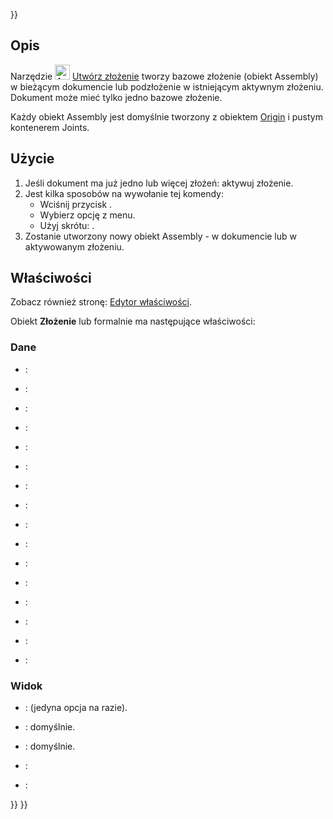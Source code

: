 <languages/>
{{UnfinishedDocu{{#translation:}}}}

{{Docnav/pl
|
|[[Assembly_InsertLink/pl|Wstaw komponent]]
|[[Assembly_Workbench/pl|środowisko pracy Złożenie]]
|IconL=
|IconR=Assembly_InsertLink.svg
|IconC=Workbench_Assembly.svg
}}

{{GuiCommand/pl
|Name=Assembly CreateAssembly
|Name/pl=Złożenie: Nowe złożenie
|MenuLocation=Złożenie → Nowe złożenie
|Workbenches=[[Assembly_Workbench/pl|Złożenie]]
|Shortcut={{KEY|A}}
|Version=1.0
|SeeAlso=
}}

<span id="Description"></span>
==Opis==

Narzędzie [[Image:Assembly_CreateAssembly.svg|24px]] [[Assembly_CreateAssembly/pl|Utwórz złożenie]] tworzy bazowe złożenie (obiekt Assembly) w bieżącym dokumencie lub podzłożenie w istniejącym aktywnym złożeniu. Dokument może mieć tylko jedno bazowe złożenie.

Każdy obiekt Assembly jest domyślnie tworzony z obiektem [[App_OriginGroupExtension|Origin]] i pustym kontenerem Joints.

<span id="Usage"></span>
==Użycie==

# Jeśli dokument ma już jedno lub więcej złożeń: aktywuj złożenie. 
# Jest kilka sposobów na wywołanie tej komendy:
#* Wciśnij przycisk {{Button|[[Image:Assembly_CreateAssembly.svg|16px]] [[Assembly_CreateAssembly/pl|Nowe złożenie]]}}.
#* Wybierz opcję {{MenuCommand|Złożenie → [[Image:Assembly_CreateAssembly.svg|16px]] Nowe złożenie}} z menu.
#* Użyj skrótu: {{KEY|A}}.
# Zostanie utworzony nowy obiekt Assembly - w dokumencie lub w aktywowanym złożeniu.

<span id="Properties"></span>
==Właściwości==

Zobacz również stronę: [[Property_editor/pl|Edytor właściwości]].

Obiekt '''Złożenie''' lub formalnie {{Incode|Assembly::AssemblyObject}} ma następujące właściwości:

<span id="Data"></span>
===Dane===

{{TitleProperty|Base}}

* {{PropertyData|Type|String}}:
* {{PropertyData|Material|Link}}:
* {{PropertyData|Meta|Map|Hidden}}:
* {{PropertyData|Id|String}}:
* {{PropertyData|Uid|UUID|Hidden}}:
* {{PropertyData|License|String}}:
* {{PropertyData|License URL|String}}:
* {{PropertyData|Color|Color}}:
* {{PropertyData|Placement|Placement}}:
* {{PropertyData|Label|String}}:
* {{PropertyData|Label2|String|Hidden}}:
* {{PropertyData|Expression Engine|ExpressionEngine|Hidden}}:
* {{PropertyData|Visibility|Bool|Hidden}}:
* {{PropertyData|Origin|Link|Hidden}}:
* {{PropertyData|Group|LinkList}}:
* {{PropertyData|_ Group Touched|Bool|Hidden}}:

<span id="View"></span>
===Widok===

{{TitleProperty|Display Options}}

* {{PropertyView|Display Mode|Enumeration}}: {{value|Group}} (jedyna opcja na razie).
* {{PropertyView|Show In Tree|Bool}}: {{value|true}} domyślnie.
* {{PropertyView|Visibility|Bool}}: {{value|true}} domyślnie.

{{TitleProperty|Selection}}

* {{PropertyView|On Top When Selected|Enumeration}}:
* {{PropertyView|Selection Style|Enumeration}}:


{{Docnav/pl
|
|[[Assembly_InsertLink/pl|Wstaw komponent]]
|[[Assembly_Workbench/pl|środowisko pracy Złożenie]]
|IconL=
|IconR=Assembly_InsertLink.svg
|IconC=Workbench_Assembly.svg
}}

{{Assembly_Tools_navi{{#translation:}}}}
{{Userdocnavi{{#translation:}}}}